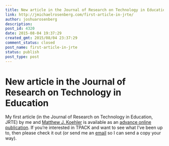 ```yaml
---
title: New article in the Journal of Research on Technology in Education
link: http://jmichaelrosenberg.com/first-article-in-jrte/
author: joshuarosenberg
description: 
post_id: 4320
date: 2015-08-04 19:37:29
created_gmt: 2015/08/04 23:37:29
comment_status: closed
post_name: first-article-in-jrte
status: publish
post_type: post
---
```


# New article in the Journal of Research on Technology in Education

My first article (in the Journal of Research on Technology in Education, JRTE) by me and [Matthew J. Koehler](http://www.matt-koehler.com/) is available as an [advance online publication](http://www.tandfonline.com/action/showAxaArticles?journalCode=ujrt20#.VcFMk5NViko). If you're interested in TPACK and want to see what I've been up to, then please check it out (or send me an [email](http://joshuamrosenberg.com/contact/) so I can send a copy your way).